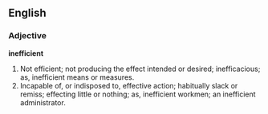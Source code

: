 ==English==

===Adjective===

'''inefficient'''

#Not efficient; not producing the effect intended or desired; inefficacious; as, inefficient means or measures.
#Incapable of, or indisposed to, effective action; habitually slack or remiss; effecting little or nothing; as, inefficient workmen; an inefficient administrator.